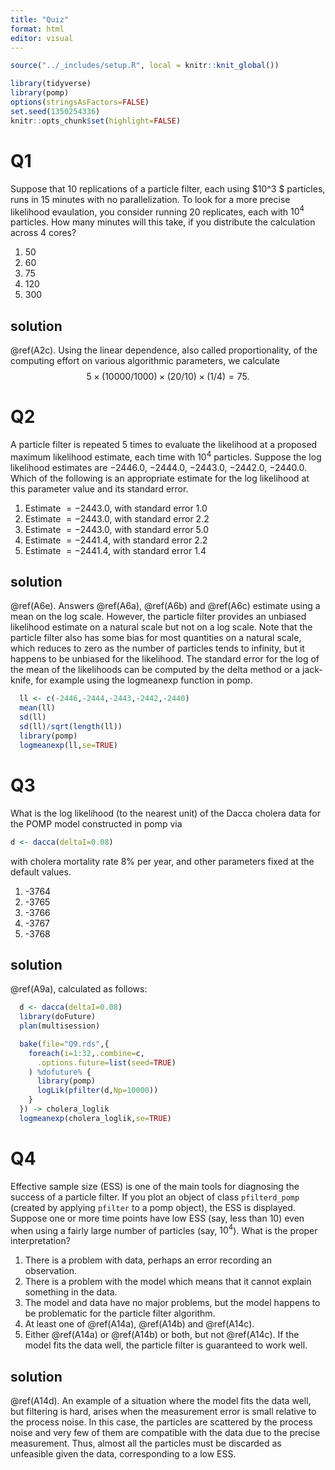 ```yaml
---
title: "Quiz"
format: html
editor: visual
---
```


```r
source("../_includes/setup.R", local = knitr::knit_global())
```

```r
library(tidyverse)
library(pomp)
options(stringsAsFactors=FALSE)
set.seed(1350254336)
knitr::opts_chunk$set(highlight=FALSE)
```

# Q1

Suppose that 10 replications of a particle filter, each using \$10\^3 \$ particles, runs in 15 minutes with no parallelization. To look for a more precise likelihood evaulation, you consider running 20 replicates, each with $10^4$ particles. How many minutes will this take, if you distribute the calculation across 4 cores?

1.  \label{#A2a} 50
2.  \label{#A2b} 60
3.  \label{#A2c} 75
4.  \label{#A2d} 120
5.  \label{#A2e} 300

## solution

\@ref(A2c). Using the linear dependence, also called proportionality, of the computing effort on various algorithmic parameters, we calculate $$5\times (10000/1000)\times (20/10)\times (1/4)=75.$$

# Q2

A particle filter is repeated 5 times to evaluate the likelihood at a proposed maximum likelihood estimate, each time with $10^4$ particles. Suppose the log likelihood estimates are $-2446.0$, $-2444.0$, $-2443.0$, $-2442.0$, $-2440.0$. Which of the following is an appropriate estimate for the log likelihood at this parameter value and its standard error.

1.  \label{#A6a} Estimate $= -2443.0$, with standard error 1.0
2.  \label{#A6b} Estimate $= -2443.0$, with standard error 2.2
3.  \label{#A6c} Estimate $= -2443.0$, with standard error 5.0
4.  \label{#A6d} Estimate $= -2441.4$, with standard error 2.2
5.  \label{#A6e} Estimate $= -2441.4$, with standard error 1.4

## solution

\@ref(A6e). Answers \@ref(A6a), \@ref(A6b) and \@ref(A6c) estimate using a mean on the log scale. However, the particle filter provides an unbiased likelihood estimate on a natural scale but not on a log scale. Note that the particle filter also has some bias for most quantities on a natural scale, which reduces to zero as the number of particles tends to infinity, but it happens to be unbiased for the likelihood. The standard error for the log of the mean of the likelihoods can be computed by the delta method or a jack-knife, for example using the logmeanexp function in pomp.

```r
  ll <- c(-2446,-2444,-2443,-2442,-2440)
  mean(ll)
  sd(ll)
  sd(ll)/sqrt(length(ll))
  library(pomp)
  logmeanexp(ll,se=TRUE)
```

# Q3

What is the log likelihood (to the nearest unit) of the Dacca cholera data for the POMP model constructed in pomp via

```r
d <- dacca(deltaI=0.08)
```

with cholera mortality rate 8% per year, and other parameters fixed at the default values.

1.  \label{#A9a} -3764
2.  \label{#A9b} -3765
3.  \label{#A9c} -3766
4.  \label{#A9d} -3767
5.  \label{#A9e} -3768

## solution

\@ref(A9a), calculated as follows:

```r
  d <- dacca(deltaI=0.08)
  library(doFuture)
  plan(multisession)

  bake(file="Q9.rds",{
    foreach(i=1:32,.combine=c,
      .options.future=list(seed=TRUE)
    ) %dofuture% {
      library(pomp)
      logLik(pfilter(d,Np=10000))
    }
  }) -> cholera_loglik
  logmeanexp(cholera_loglik,se=TRUE)
```

# Q4

Effective sample size (ESS) is one of the main tools for diagnosing the success of a particle filter. If you plot an object of class `pfilterd_pomp` (created by applying `pfilter` to a pomp object), the ESS is displayed. Suppose one or more time points have low ESS (say, less than 10) even when using a fairly large number of particles (say, $10^4$). What is the proper interpretation?

1.  \label{#A14a} There is a problem with data, perhaps an error recording an observation.
2.  \label{#A14b} There is a problem with the model which means that it cannot explain something in the data.
3.  \label{#A14c} The model and data have no major problems, but the model happens to be problematic for the particle filter algorithm.
4.  \label{#A14d} At least one of \@ref(A14a), \@ref(A14b) and \@ref(A14c).
5.  \label{#A14e} Either \@ref(A14a) or \@ref(A14b) or both, but not \@ref(A14c). If the model fits the data well, the particle filter is guaranteed to work well.

## solution

\@ref(A14d). An example of a situation where the model fits the data well, but filtering is hard, arises when the measurement error is small relative to the process noise. In this case, the particles are scattered by the process noise and very few of them are compatible with the data due to the precise measurement. Thus, almost all the particles must be discarded as unfeasible given the data, corresponding to a low ESS.
